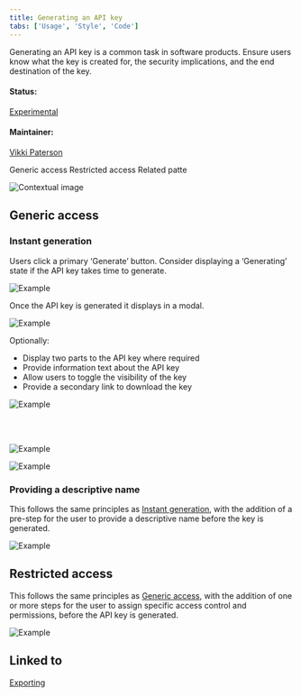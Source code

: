 ```yaml
---
title: Generating an API key
tabs: ['Usage', 'Style', 'Code']
---
```


<PageDescription>

Generating an API key is a common task in software products. Ensure users know what the key is created for, the security implications, and the end destination of the key.

</PageDescription>

#### Status:

[Experimental](/experimental/about)

#### Maintainer:

[Vikki Paterson](https://github.ibm.com/VICTORIA)

<AnchorLinks>

<AnchorLink>Generic access</AnchorLink>
<AnchorLink>Restricted access</AnchorLink>
<AnchorLink>Related patte</AnchorLink>

</AnchorLinks>

![Contextual image](images/1.png)

## Generic access

### Instant generation

Users click a primary ‘Generate’ button. Consider displaying a ‘Generating’ state if the API key takes time to generate.

<Row>
<Column colLg={8}>

![Example](images/2.png)

</Column>
</Row>

Once the API key is generated it displays in a modal.

<Row>
<Column colLg={8}>

![Example](images/3.png)

</Column>
</Row>

Optionally:

- Display two parts to the API key where required
- Provide information text about the API key
- Allow users to toggle the visibility of the key
- Provide a secondary link to download the key

<Row>
<Column colLg={8}>

![Example](images/4.png)

</Column>
</Row>
<br /><br />
<Row>
<Column colLg={8}>

![Example](images/5.png)

</Column>
</Row>

<Row>
<Column colLg={8}>

![Example](images/6.png)

</Column>
</Row>

### Providing a descriptive name

This follows the same principles as [Instant generation](#instant-generation),
with the addition of a pre-step for the user to provide a descriptive name
before the key is generated.

<Row>
<Column colLg={8}>

![Example](images/7.png)

</Column>
</Row>

## Restricted access

This follows the same principles as [Generic access](#generic-access),
with the addition of one or more steps for the user to assign specific access
control and permissions, before the API key is generated.

<Row>
<Column colLg={8}>

![Example](images/8.png)

</Column>
</Row>

## Linked to

[Exporting](../exporting)
